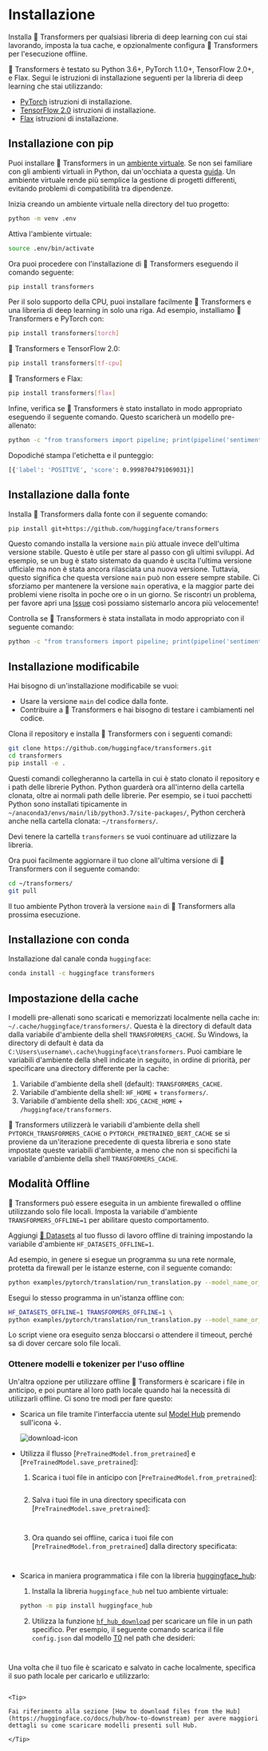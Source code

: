 <!---
Copyright 2022 The HuggingFace Team. All rights reserved.

Licensed under the Apache License, Version 2.0 (the "License");
you may not use this file except in compliance with the License.
You may obtain a copy of the License at

    http://www.apache.org/licenses/LICENSE-2.0

Unless required by applicable law or agreed to in writing, software
distributed under the License is distributed on an "AS IS" BASIS,
WITHOUT WARRANTIES OR CONDITIONS OF ANY KIND, either express or implied.
See the License for the specific language governing permissions and
limitations under the License.
-->

# Installazione

Installa 🤗 Transformers per qualsiasi libreria di deep learning con cui stai lavorando, imposta la tua cache, e opzionalmente configura 🤗 Transformers per l'esecuzione offline.

🤗 Transformers è testato su Python 3.6+, PyTorch 1.1.0+, TensorFlow 2.0+, e Flax. Segui le istruzioni di installazione seguenti per la libreria di deep learning che stai utilizzando:

* [PyTorch](https://pytorch.org/get-started/locally/) istruzioni di installazione.
* [TensorFlow 2.0](https://www.tensorflow.org/install/pip) istruzioni di installazione.
* [Flax](https://flax.readthedocs.io/en/latest/) istruzioni di installazione.

## Installazione con pip

Puoi installare 🤗 Transformers in un [ambiente virtuale](https://docs.python.org/3/library/venv.html). Se non sei familiare con gli ambienti virtuali in Python, dai un'occhiata a questa [guida](https://packaging.python.org/guides/installing-using-pip-and-virtual-environments/). Un ambiente virtuale rende più semplice la gestione di progetti differenti, evitando problemi di compatibilità tra dipendenze.

Inizia creando un ambiente virtuale nella directory del tuo progetto:

```bash
python -m venv .env
```

Attiva l'ambiente virtuale:

```bash
source .env/bin/activate
```

Ora puoi procedere con l'installazione di 🤗 Transformers eseguendo il comando seguente:

```bash
pip install transformers
```

Per il solo supporto della CPU, puoi installare facilmente 🤗 Transformers e una libreria di deep learning in solo una riga. Ad esempio, installiamo 🤗 Transformers e PyTorch con:

```bash
pip install transformers[torch]
```

🤗 Transformers e TensorFlow 2.0:

```bash
pip install transformers[tf-cpu]
```

🤗 Transformers e Flax:

```bash
pip install transformers[flax]
```

Infine, verifica se 🤗 Transformers è stato installato in modo appropriato eseguendo il seguente comando. Questo scaricherà un modello pre-allenato:

```bash
python -c "from transformers import pipeline; print(pipeline('sentiment-analysis')('we love you'))"
```

Dopodiché stampa l'etichetta e il punteggio:

```bash
[{'label': 'POSITIVE', 'score': 0.9998704791069031}]
```

## Installazione dalla fonte

Installa 🤗 Transformers dalla fonte con il seguente comando:

```bash
pip install git+https://github.com/huggingface/transformers
```

Questo comando installa la versione `main` più attuale invece dell'ultima versione stabile. Questo è utile per stare al passo con gli ultimi sviluppi. Ad esempio, se un bug è stato sistemato da quando è uscita l'ultima versione ufficiale ma non è stata ancora rilasciata una nuova versione. Tuttavia, questo significa che questa versione `main` può non essere sempre stabile. Ci sforziamo per mantenere la versione `main` operativa, e la maggior parte dei problemi viene risolta in poche ore o in un giorno. Se riscontri un problema, per favore apri una [Issue](https://github.com/huggingface/transformers/issues) così possiamo sistemarlo ancora più velocemente!

Controlla se 🤗 Transformers è stata installata in modo appropriato con il seguente comando:

```bash
python -c "from transformers import pipeline; print(pipeline('sentiment-analysis')('I love you'))"
```

## Installazione modificabile

Hai bisogno di un'installazione modificabile se vuoi:

* Usare la versione `main` del codice dalla fonte.
* Contribuire a 🤗 Transformers e hai bisogno di testare i cambiamenti nel codice.

Clona il repository e installa 🤗 Transformers con i seguenti comandi:

```bash
git clone https://github.com/huggingface/transformers.git
cd transformers
pip install -e .
```

Questi comandi collegheranno la cartella in cui è stato clonato il repository e i path delle librerie Python. Python guarderà ora all'interno della cartella clonata, oltre ai normali path delle librerie. Per esempio, se i tuoi pacchetti Python sono installati tipicamente in `~/anaconda3/envs/main/lib/python3.7/site-packages/`, Python cercherà anche nella cartella clonata: `~/transformers/`.

<Tip warning={true}>

Devi tenere la cartella `transformers` se vuoi continuare ad utilizzare la libreria.

</Tip>

Ora puoi facilmente aggiornare il tuo clone all'ultima versione di 🤗 Transformers con il seguente comando:

```bash
cd ~/transformers/
git pull
```

Il tuo ambiente Python troverà la versione `main` di 🤗 Transformers alla prossima esecuzione.

## Installazione con conda

Installazione dal canale conda `huggingface`:

```bash
conda install -c huggingface transformers
```

## Impostazione della cache

I modelli pre-allenati sono scaricati e memorizzati localmente nella cache in: `~/.cache/huggingface/transformers/`. Questa è la directory di default data dalla variabile d'ambiente della shell `TRANSFORMERS_CACHE`. Su Windows, la directory di default è data da `C:\Users\username\.cache\huggingface\transformers`. Puoi cambiare le variabili d'ambiente della shell indicate in seguito, in ordine di priorità, per specificare una directory differente per la cache:

1. Variabile d'ambiente della shell (default): `TRANSFORMERS_CACHE`.
2. Variabile d'ambiente della shell: `HF_HOME` + `transformers/`.
3. Variabile d'ambiente della shell: `XDG_CACHE_HOME` + `/huggingface/transformers`.

<Tip>

🤗 Transformers utilizzerà le variabili d'ambiente della shell `PYTORCH_TRANSFORMERS_CACHE` o `PYTORCH_PRETRAINED_BERT_CACHE` se si proviene da un'iterazione precedente di questa libreria e sono state impostate queste variabili d'ambiente, a meno che non si specifichi la variabile d'ambiente della shell `TRANSFORMERS_CACHE`.

</Tip>

## Modalità Offline

🤗 Transformers può essere eseguita in un ambiente firewalled o offline utilizzando solo file locali. Imposta la variabile d'ambiente `TRANSFORMERS_OFFLINE=1` per abilitare questo comportamento.

<Tip>

Aggiungi [🤗 Datasets](https://huggingface.co/docs/datasets/) al tuo flusso di lavoro offline di training impostando la variabile d'ambiente `HF_DATASETS_OFFLINE=1`.

</Tip>

Ad esempio, in genere si esegue un programma su una rete normale, protetta da firewall per le istanze esterne, con il seguente comando:

```bash
python examples/pytorch/translation/run_translation.py --model_name_or_path t5-small --dataset_name wmt16 --dataset_config ro-en ...
```

Esegui lo stesso programma in un'istanza offline con:

```bash
HF_DATASETS_OFFLINE=1 TRANSFORMERS_OFFLINE=1 \
python examples/pytorch/translation/run_translation.py --model_name_or_path t5-small --dataset_name wmt16 --dataset_config ro-en ...
```

Lo script viene ora eseguito senza bloccarsi o attendere il timeout, perché sa di dover cercare solo file locali.

### Ottenere modelli e tokenizer per l'uso offline

Un'altra opzione per utilizzare offline 🤗 Transformers è scaricare i file in anticipo, e poi puntare al loro path locale quando hai la necessità di utilizzarli offline. Ci sono tre modi per fare questo:

* Scarica un file tramite l'interfaccia utente sul [Model Hub](https://huggingface.co/models) premendo sull'icona ↓.

    ![download-icon](https://huggingface.co/datasets/huggingface/documentation-images/resolve/main/download-icon.png)

* Utilizza il flusso [`PreTrainedModel.from_pretrained`] e [`PreTrainedModel.save_pretrained`]:

    1. Scarica i tuoi file in anticipo con [`PreTrainedModel.from_pretrained`]:

    ```py
    ```

    2. Salva i tuoi file in una directory specificata con [`PreTrainedModel.save_pretrained`]:

    ```    ```

    3. Ora quando sei offline, carica i tuoi file con [`PreTrainedModel.from_pretrained`] dalla directory specificata:

    ```    ```

* Scarica in maniera programmatica i file con la libreria [huggingface_hub](https://github.com/huggingface/huggingface_hub/tree/main/src/huggingface_hub):

    1. Installa la libreria `huggingface_hub` nel tuo ambiente virtuale:

    ```bash
    python -m pip install huggingface_hub
    ```

    2. Utilizza la funzione [`hf_hub_download`](https://huggingface.co/docs/hub/adding-a-library#download-files-from-the-hub) per scaricare un file in un path specifico. Per esempio, il seguente comando scarica il file `config.json` dal modello [T0](https://huggingface.co/bigscience/T0_3B) nel path che desideri:

    ```    ```

Una volta che il tuo file è scaricato e salvato in cache localmente, specifica il suo path locale per caricarlo e utilizzarlo:

``````

<Tip>

Fai riferimento alla sezione [How to download files from the Hub](https://huggingface.co/docs/hub/how-to-downstream) per avere maggiori dettagli su come scaricare modelli presenti sull Hub.

</Tip>